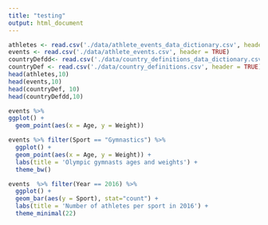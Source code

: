 ```yaml
---
title: "testing"
output: html_document
---
```


```r

athletes <- read.csv('./data/athlete_events_data_dictionary.csv', header = TRUE)
events <- read.csv('./data/athlete_events.csv', header = TRUE)
countryDefdd<- read.csv('./data/country_definitions_data_dictionary.csv', header = TRUE)
countryDef <- read.csv('./data/country_definitions.csv', header = TRUE)
head(athletes,10)
head(events,10)
head(countryDef, 10)
head(countryDefdd,10)

events %>%
ggplot() +
  geom_point(aes(x = Age, y = Weight))

events %>% filter(Sport == "Gymnastics") %>%
  ggplot() +
  geom_point(aes(x = Age, y = Weight)) +
  labs(title = 'Olympic gymnasts ages and weights') +
  theme_bw()

events  %>% filter(Year == 2016) %>%
  ggplot() +
  geom_bar(aes(y = Sport), stat="count") +
  labs(title = 'Number of athletes per sport in 2016') +
  theme_minimal(22)

  
```